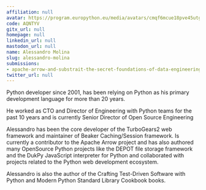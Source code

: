 ```yaml
---
affiliation: null
avatar: https://program.europython.eu/media/avatars/cmqf6mcue18pve45utgteigjk9._UX300__twrZwKR.jpg
code: AQNTYV
gitx_url: null
homepage: null
linkedin_url: null
mastodon_url: null
name: Alessandro Molina
slug: alessandro-molina
submissions:
- apache-arrow-and-substrait-the-secret-foundations-of-data-engineering
twitter_url: null
---
```


Python developer since 2001, has been relying on Python as his primary development language for more than 20 years.

He worked as CTO and Director of Engineering with Python teams for the past 10 years and is currently Senior Director of Open Source Engineering

Alessandro has been the core developer of the TurboGears2 web framework and maintainer of Beaker Caching/Session framework. Is currently a contributor to the Apache Arrow project and has also authored many OpenSource Python projects like the DEPOT file storage framework and the DukPy JavaScript interpreter for Python and collaborated with projects related to the Python web development ecosystem.

Alessandro is also the author of the Crafting Test-Driven Software with Python and Modern Python Standard Library Cookbook books.
